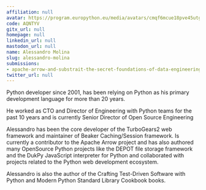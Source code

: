 ```yaml
---
affiliation: null
avatar: https://program.europython.eu/media/avatars/cmqf6mcue18pve45utgteigjk9._UX300__twrZwKR.jpg
code: AQNTYV
gitx_url: null
homepage: null
linkedin_url: null
mastodon_url: null
name: Alessandro Molina
slug: alessandro-molina
submissions:
- apache-arrow-and-substrait-the-secret-foundations-of-data-engineering
twitter_url: null
---
```


Python developer since 2001, has been relying on Python as his primary development language for more than 20 years.

He worked as CTO and Director of Engineering with Python teams for the past 10 years and is currently Senior Director of Open Source Engineering

Alessandro has been the core developer of the TurboGears2 web framework and maintainer of Beaker Caching/Session framework. Is currently a contributor to the Apache Arrow project and has also authored many OpenSource Python projects like the DEPOT file storage framework and the DukPy JavaScript interpreter for Python and collaborated with projects related to the Python web development ecosystem.

Alessandro is also the author of the Crafting Test-Driven Software with Python and Modern Python Standard Library Cookbook books.
